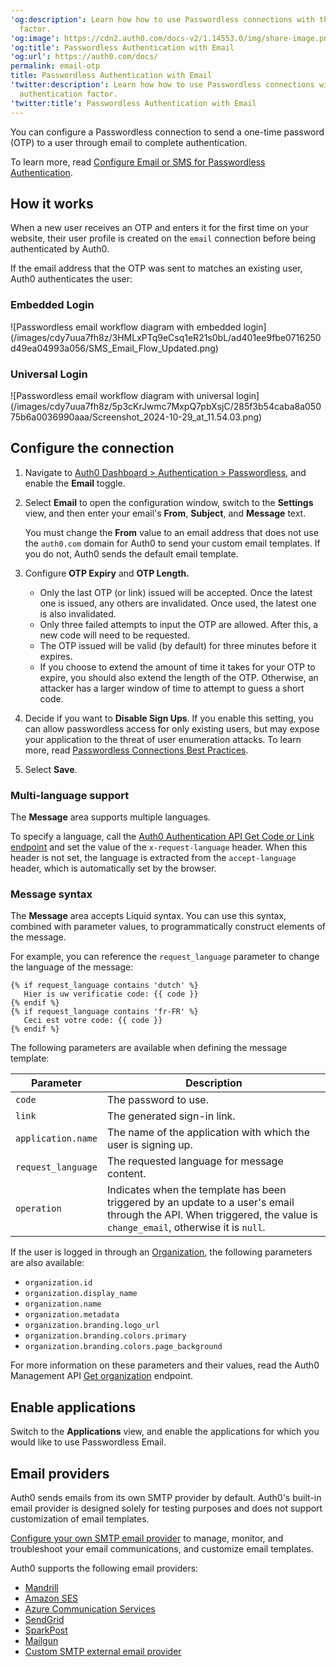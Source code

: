---
'og:description': Learn how how to use Passwordless connections with the email authentication
  factor.
'og:image': https://cdn2.auth0.com/docs-v2/1.14553.0/img/share-image.png
'og:title': Passwordless Authentication with Email
'og:url': https://auth0.com/docs/
permalink: email-otp
title: Passwordless Authentication with Email
'twitter:description': Learn how how to use Passwordless connections with the email
  authentication factor.
'twitter:title': Passwordless Authentication with Email
---
You can configure a <Tooltip tip="Passwordless: Form of authentication that does not rely on a password as the first factor." cta="View Glossary" href="/docs/glossary?term=Passwordless">Passwordless</Tooltip> connection to send a one-time password (OTP) to a user through email to complete authentication.

To learn more, read [Configure Email or SMS for Passwordless Authentication](/docs/authenticate/login/auth0-universal-login/passwordless-login/email-or-sms).

## How it works

When a new user receives an OTP and enters it for the first time on your website, their user profile is created on the `email` connection before being authenticated by Auth0.

If the email address that the OTP was sent to matches an existing user, Auth0 authenticates the user:

### Embedded Login

<Frame>![Passwordless email workflow diagram with embedded login](/images/cdy7uua7fh8z/3HMLxPTq9eCsq1eR21s0bL/ad401ee9fbe0716250d49ea04993a056/SMS_Email_Flow_Updated.png)</Frame>

### Universal Login

<Frame>![Passwordless email workflow diagram with universal login](/images/cdy7uua7fh8z/5p3cKrJwmc7MxpQ7pbXsjC/285f3b54caba8a05075b6a0036990aaa/Screenshot_2024-10-29_at_11.54.03.png)</Frame>

## Configure the connection

1. Navigate to [Auth0 Dashboard > Authentication > Passwordless](https://manage.auth0.com/#/connections/passwordless), and enable the **Email** toggle.
2. Select **Email** to open the configuration window, switch to the **Settings** view, and then enter your email's **From**, **Subject**, and **Message** text.

   <Callout icon="file-lines" color="#0EA5E9" iconType="regular">

   You must change the **From** value to an email address that does not use the `auth0.com` domain for Auth0 to send your custom email templates. If you do not, Auth0 sends the default email template.

   </Callout>
3. Configure **OTP Expiry** and **OTP Length.**

   * Only the last OTP (or link) issued will be accepted. Once the latest one is issued, any others are invalidated. Once used, the latest one is also invalidated.
   * Only three failed attempts to input the OTP are allowed. After this, a new code will need to be requested.
   * The OTP issued will be valid (by default) for three minutes before it expires.
   * If you choose to extend the amount of time it takes for your OTP to expire, you should also extend the length of the OTP. Otherwise, an attacker has a larger window of time to attempt to guess a short code.
4. Decide if you want to **Disable Sign Ups**. If you enable this setting, you can allow passwordless access for only existing users, but may expose your application to the threat of user enumeration attacks. To learn more, read [Passwordless Connections Best Practices](/docs/authenticate/passwordless/best-practices).
5. Select **Save**.

### Multi-language support

The **Message** area supports multiple languages.

To specify a language, call the [Auth0 Authentication API Get Code or Link endpoint](https://auth0.com/docs/api/authentication#get-code-or-link) and set the value of the `x-request-language` header. When this header is not set, the language is extracted from the `accept-language` header, which is automatically set by the browser.

### Message syntax

The **Message** area accepts Liquid syntax. You can use this syntax, combined with parameter values, to programmatically construct elements of the message.

For example, you can reference the `request_language` parameter to change the language of the message:

```liquid lines
{% if request_language contains 'dutch' %}
   Hier is uw verificatie code: {{ code }}
{% endif %}
{% if request_language contains 'fr-FR' %}
   Ceci est votre code: {{ code }}
{% endif %}
```






The following parameters are available when defining the message template:

<table class="table"><thead>
<tr>
<th><strong>Parameter</strong></th>
<th><strong>Description</strong></th>
</tr>
</thead>
<tbody>
<tr>
<td><code>code</code></td>
<td>The password to use.</td>
</tr>
<tr>
<td><code>link</code></td>
<td>The generated sign-in link.</td>
</tr>
<tr>
<td><code>application.name</code></td>
<td>The name of the application with which the user is signing up.</td>
</tr>
<tr>
<td><code>request_language</code></td>
<td>The requested language for message content.</td>
</tr>
<tr>
<td><code>operation</code></td>
<td>Indicates when the template has been triggered by an update to a user's email through the API. When triggered, the value is <code>change_email</code>, otherwise it is <code>null</code>.</td>
</tr>
</tbody>
</table>

If the user is logged in through an [Organization](/docs/manage-users/organizations/organizations-overview), the following parameters are also available:

* `organization.id`
* `organization.display_name`
* `organization.name`
* `organization.metadata`
* `organization.branding.logo_url`
* `organization.branding.colors.primary`
* `organization.branding.colors.page_background`

For more information on these parameters and their values, read the Auth0 <Tooltip tip="Management API: A product to allow customers to perform administrative tasks." cta="View Glossary" href="/docs/glossary?term=Management+API">Management API</Tooltip> [Get organization](https://auth0.com/docs/api/management/v2#!/Organizations/get_organizations_by_id) endpoint.

## Enable applications

Switch to the **Applications** view, and enable the applications for which you would like to use Passwordless Email.

## Email providers

Auth0 sends emails from its own SMTP provider by default. Auth0's built-in email provider is designed solely for testing purposes and does not support customization of email templates.

[Configure your own SMTP email provider](/docs/customize/email/smtp-email-providers) to manage, monitor, and troubleshoot your email communications, and customize email templates.

Auth0 supports the following email providers:

* [Mandrill](/docs/customize/email/smtp-email-providers/configure-mandrill-as-external-smtp-email-provider)
* [Amazon SES](/docs/customize/email/smtp-email-providers/configure-amazon-ses-as-external-smtp-email-provider)
* [Azure Communication Services](/docs/customize/email/smtp-email-providers/configure-azure-comm-service-as-smtp-email-provider)
* [SendGrid](/docs/customize/email/smtp-email-providers/configure-sendgrid-as-external-smtp-email-provider)
* [SparkPost](/docs/customize/email/smtp-email-providers/configure-sparkpost-as-external-smtp-email-provider)
* [Mailgun](/docs/customize/email/smtp-email-providers/configure-mailgun-as-external-smtp-email-provider)
* [Custom SMTP external email provider](/docs/customize/email/smtp-email-providers/configure-custom-external-smtp-email-provider)